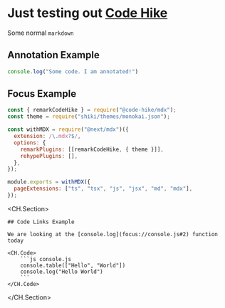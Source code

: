# Just testing out [Code Hike](https://codehike.org/)

Some normal `markdown`

## Annotation Example
```js index.js box=1[25:39]
console.log("Some code. I am annotated!")
```

## Focus Example
```js next.config.js focus=1:2,7
const { remarkCodeHike } = require("@code-hike/mdx");
const theme = require("shiki/themes/monokai.json");

const withMDX = require("@next/mdx")({
  extension: /\.mdx?$/,
  options: {
    remarkPlugins: [[remarkCodeHike, { theme }]],
    rehypePlugins: [],
  },
});

module.exports = withMDX({
  pageExtensions: ["ts", "tsx", "js", "jsx", "md", "mdx"],
});
```

<CH.Section>

    ## Code Links Example

    We are looking at the [console.log](focus://console.js#2) function today

    <CH.Code>
        ```js console.js
        console.table(["Hello", "World"])
        console.log("Hello World")
        ```
    </CH.Code>

</CH.Section>
